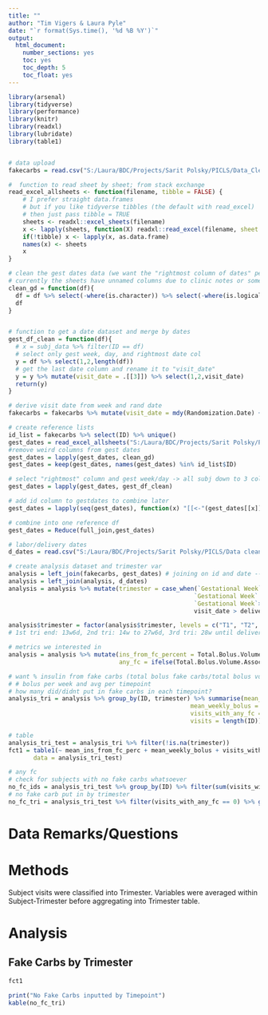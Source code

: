 ```yaml
---
title: ""
author: "Tim Vigers & Laura Pyle"
date: "`r format(Sys.time(), '%d %B %Y')`"
output:
  html_document:
    number_sections: yes
    toc: yes
    toc_depth: 5
    toc_float: yes
---
```


```r
library(arsenal)
library(tidyverse)
library(performance)
library(knitr)
library(readxl)
library(lubridate)
library(table1)


# data upload
fakecarbs = read.csv("S:/Laura/BDC/Projects/Sarit Polsky/PICLS/Data_Clean/fake_carb_boluses.csv")
```

```r
#  function to read sheet by sheet; from stack exchange
read_excel_allsheets <- function(filename, tibble = FALSE) {
    # I prefer straight data.frames
    # but if you like tidyverse tibbles (the default with read_excel)
    # then just pass tibble = TRUE
    sheets <- readxl::excel_sheets(filename)
    x <- lapply(sheets, function(X) readxl::read_excel(filename, sheet = X))
    if(!tibble) x <- lapply(x, as.data.frame)
    names(x) <- sheets
    x
}

# clean the gest dates data (we want the "rightmost column of dates" per sarit)
# currently the sheets have unnamed columns due to clinic notes or some other magic
clean_gd = function(df){
  df = df %>% select(-where(is.character)) %>% select(-where(is.logical))
  df
}


# function to get a date dataset and merge by dates
gest_df_clean = function(df){
  # x = subj_data %>% filter(ID == df)
  # select only gest week, day, and rightmost date col
  y = df %>% select(1,2,length(df))
  # get the last date column and rename it to "visit_date"
  y = y %>% mutate(visit_date = .[[3]]) %>% select(1,2,visit_date)
  return(y)
}


```

```r
# derive visit date from week and rand date
fakecarbs = fakecarbs %>% mutate(visit_date = mdy(Randomization.Date) + (7*Week.Num.))

# create reference lists
id_list = fakecarbs %>% select(ID) %>% unique() 
gest_dates = read_excel_allsheets("S:/Laura/BDC/Projects/Sarit Polsky/PICLS/Data_Raw/CURRENT_Gestational Age Calculator_v6 .xlsx")
#remove weird columns from gest dates
gest_dates = lapply(gest_dates, clean_gd)
gest_dates = keep(gest_dates, names(gest_dates) %in% id_list$ID)

# select "rightmost" column and gest week/day -> all subj down to 3 col
gest_dates = lapply(gest_dates, gest_df_clean)

# add id column to gestdates to combine later
gest_dates = lapply(seq(gest_dates), function(x) "[[<-"(gest_dates[[x]], paste0("ID"), value = names(gest_dates)[x]))

# combine into one reference df
gest_dates = Reduce(full_join,gest_dates)

# labor/delivery dates
d_dates = read.csv("S:/Laura/BDC/Projects/Sarit Polsky/PICLS/Data cleaning/CGM Data Check.csv") %>% mutate(ID = pid, deliverydate = mdy(Delivery.Date)) %>% select(ID, deliverydate)

# create analysis dataset and trimester var
analysis = left_join(fakecarbs, gest_dates) # joining on id and date -- perfectomundo
analysis = left_join(analysis, d_dates)
analysis = analysis %>% mutate(trimester = case_when(`Gestational Week` < 14 ~ "T1",
                                                    `Gestational Week` < 28 & `Gestational Week` >= 14 ~ "T2",
                                                    `Gestational Week`>= 28 & visit_date < deliverydate ~ "T3",
                                                    visit_date > deliverydate ~ "PP"))

analysis$trimester = factor(analysis$trimester, levels = c("T1", "T2", "T3", "PP"))
# 1st tri end: 13w6d, 2nd tri: 14w to 27w6d, 3rd tri: 28w until delivery

# metrics we interested in
analysis = analysis %>% mutate(ins_from_fc_percent = Total.Bolus.Volume.Associated.With.Fake.Carbs/Total.Bolus.Volume*100,
                               any_fc = ifelse(Total.Bolus.Volume.Associated.With.Fake.Carbs > 0, 1, 0))

# want % insulin from fake carbs (total bolus fake carbs/total bolus vol), avg per timepoint (trimesters)
# # bolus per week and avg per timepoint
# how many did/didnt put in fake carbs in each timepoint?
analysis_tri = analysis %>% group_by(ID, trimester) %>% summarise(mean_ins_from_fc_perc = mean(ins_from_fc_percent),
                                                   mean_weekly_bolus = mean(Number.of..Other..Events.With.Bolus),
                                                   visits_with_any_fc = sum(any_fc),
                                                   visits = length(ID)) %>% ungroup

```


```r
# table
analysis_tri_test = analysis_tri %>% filter(!is.na(trimester))
fct1 = table1(~ mean_ins_from_fc_perc + mean_weekly_bolus + visits_with_any_fc + visits | trimester, 
       data = analysis_tri_test)

# any fc
# check for subjects with no fake carbs whatsoever
no_fc_ids = analysis_tri_test %>% group_by(ID) %>% filter(sum(visits_with_any_fc) == 0) %>% summarise(ID, trimester) %>% unique()
# no fake carb put in by trimester
no_fc_tri = analysis_tri_test %>% filter(visits_with_any_fc == 0) %>% group_by(trimester) %>% summarise(no_inputted_fake_carbs=n())
```
# Data Remarks/Questions

# Methods
Subject visits were classified into Trimester. Variables were averaged within Subject-Trimester before aggregating into Trimester table.

# Analysis
## Fake Carbs by Trimester
```r
fct1
```


```r
print("No Fake Carbs inputted by Timepoint")
kable(no_fc_tri)
```